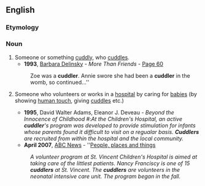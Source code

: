 ==English==

===Etymology===
{{suffix|cuddle|er}}

===Noun===
{{en-noun}}

# Someone or something [[cuddly]], who [[cuddle]]s.
#*'''1993''', [[w:Barbara Delinsky|Barbara Delinsky]] - ''More Than Friends'' - [http://books.google.co.uk/books?id=VIAa_JoKzn8C&q=cuddler&dq=cuddler&lr=&pgis=1 Page 60]
#:Zoe was a '''cuddler'''. Annie swore she had been a '''cuddler''' in the womb, so continued...''
# {{mostly|US}} Someone who volunteers or works in a [[hospital]] by caring for [[baby|babies]] (by showing [[human touch]], giving [[cuddle]]s etc.)
#*'''1995''', David Walter Adams, Eleanor J. Deveau - ''Beyond the Innocence of Childhood '' #:''At the Children's Hospital, an active '''cuddler''''s program was developed to provide stimulation for infants whose parents found it difficult to visit on a regualar basis. '''Cuddlers''' are recruited from within the hospital and the local community.''
#*'''April 2007''', [[w:American Broadcasting Company|ABC News]] - ''[http://abclocal.go.com/wtvg/story?section=local&id=5189958 People, places and things]
#:''A volunteer program at St. Vincent Children's Hospital is aimed at taking care of the littlest patients. Nancy Franciscy is one of 15 '''cuddlers''' at St. Vincent. The '''cuddlers''' are volunteers in the neonatal intensive care unit. The program began in the fall.''